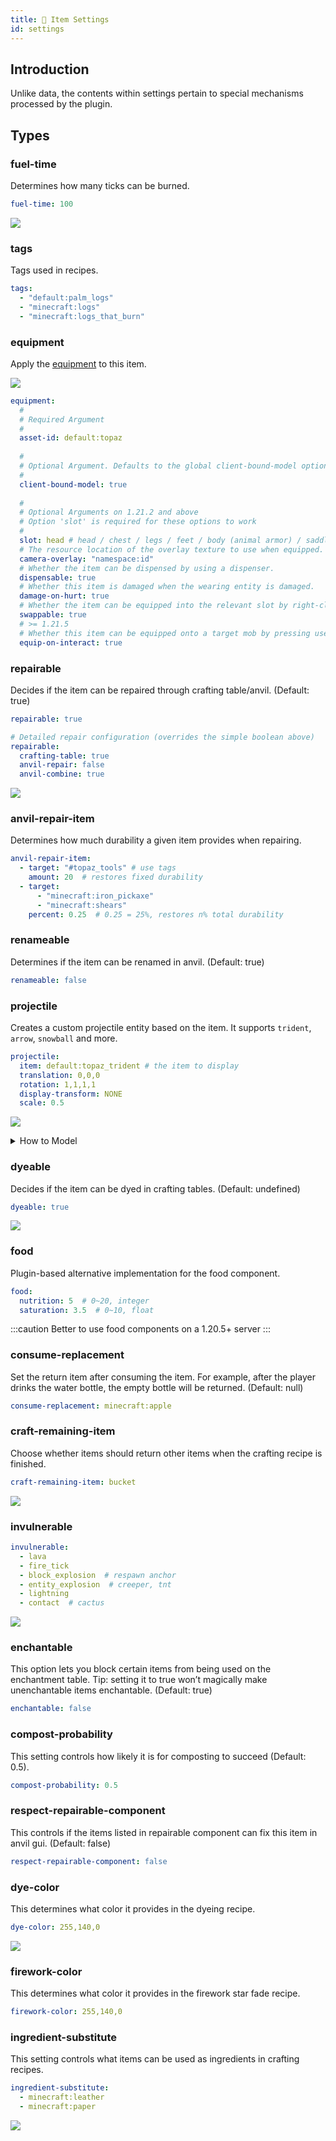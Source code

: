 ```yaml
---
title: 🔧 Item Settings
id: settings
---
```


## Introduction

Unlike data, the contents within settings pertain to special mechanisms processed by the plugin.

## Types

### fuel-time

Determines how many ticks can be burned.

```yaml
fuel-time: 100
```

![](/img/item_settings_1.png)

### tags

Tags used in recipes.

```yaml
tags:
  - "default:palm_logs"
  - "minecraft:logs"
  - "minecraft:logs_that_burn"
```

### equipment

Apply the [equipment](../equipment.mdx) to this item.

![](/img/item_settings_2.png)

```yaml
equipment:
  #
  # Required Argument
  #
  asset-id: default:topaz
  
  # 
  # Optional Argument. Defaults to the global client-bound-model option in config.yml
  #
  client-bound-model: true
  
  #
  # Optional Arguments on 1.21.2 and above
  # Option 'slot' is required for these options to work
  #
  slot: head # head / chest / legs / feet / body (animal armor) / saddle 
  # The resource location of the overlay texture to use when equipped. The directory this refers to is assets/<namespace>/textures/<id>.
  camera-overlay: "namespace:id"
  # Whether the item can be dispensed by using a dispenser.
  dispensable: true
  # Whether this item is damaged when the wearing entity is damaged.
  damage-on-hurt: true
  # Whether the item can be equipped into the relevant slot by right-clicking.
  swappable: true
  # >= 1.21.5
  # Whether this item can be equipped onto a target mob by pressing use on it (as long as this item can be equipped on the target at all)
  equip-on-interact: true
```

### repairable

Decides if the item can be repaired through crafting table/anvil. (Default: true)

```yaml
repairable: true

# Detailed repair configuration (overrides the simple boolean above)
repairable:
  crafting-table: true
  anvil-repair: false
  anvil-combine: true
```

![](/img/item_settings_3.png)

### anvil-repair-item

Determines how much durability a given item provides when repairing.

```yaml
anvil-repair-item:
  - target: "#topaz_tools" # use tags
    amount: 20  # restores fixed durability
  - target:
      - "minecraft:iron_pickaxe"
      - "minecraft:shears"
    percent: 0.25  # 0.25 = 25%, restores n% total durability
```

### renameable

Determines if the item can be renamed in anvil. (Default: true)

```yaml
renameable: false
```

### projectile

Creates a custom projectile entity based on the item. It supports `trident`, `arrow`, `snowball` and more.

```yaml
projectile:
  item: default:topaz_trident # the item to display
  translation: 0,0,0
  rotation: 1,1,1,1
  display-transform: NONE
  scale: 0.5
```

![](/img/item_settings_4.png)

<details>
  <summary>How to Model</summary>

  The way you model directly affects the `rotation` arguments in the configuration file.

  No matter which modeling method you use, the most important thing is to make the sharp part of the trident in the position shown in the picture above to ensure the best hitting point.

![](/img/item_settings_6.avif)
![](/img/item_settings_7.avif)

</details>

### dyeable

Decides if the item can be dyed in crafting tables. (Default: undefined)

```yaml
dyeable: true
```

![](/img/item_settings_5.png)

### food

Plugin-based alternative implementation for the food component.

```yaml
food:
  nutrition: 5  # 0~20, integer
  saturation: 3.5  # 0~10, float
```

:::caution
Better to use food components on a 1.20.5+ server
:::

### consume-replacement

Set the return item after consuming the item. For example, after the player drinks the water bottle, the empty bottle will be returned. (Default: null)

```yaml
consume-replacement: minecraft:apple
```

### craft-remaining-item

Choose whether items should return other items when the crafting recipe is finished.

```yaml
craft-remaining-item: bucket
```

![](/img/item_settings_8.png)

### invulnerable

```yaml
invulnerable:
  - lava
  - fire_tick
  - block_explosion  # respawn anchor
  - entity_explosion  # creeper, tnt
  - lightning
  - contact  # cactus
```

![](/img/item_settings_9.png)

### enchantable

This option lets you block certain items from being used on the enchantment table. Tip: setting it to true won’t magically make unenchantable items enchantable. (Default: true)

```yaml
enchantable: false
```

### compost-probability

This setting controls how likely it is for composting to succeed (Default: 0.5).

```yaml
compost-probability: 0.5
```

### respect-repairable-component

This controls if the items listed in repairable component can fix this item in anvil gui. (Default: false)

```yaml
respect-repairable-component: false
```

### dye-color

This determines what color it provides in the dyeing recipe.

```yaml
dye-color: 255,140,0
```

![](/img/item_settings_10.png)

### firework-color

This determines what color it provides in the firework star fade recipe.

```yaml
firework-color: 255,140,0
```

### ingredient-substitute

This setting controls what items can be used as ingredients in crafting recipes.

```yaml
ingredient-substitute:
  - minecraft:leather
  - minecraft:paper
```

![](/img/item_settings_11.png)
